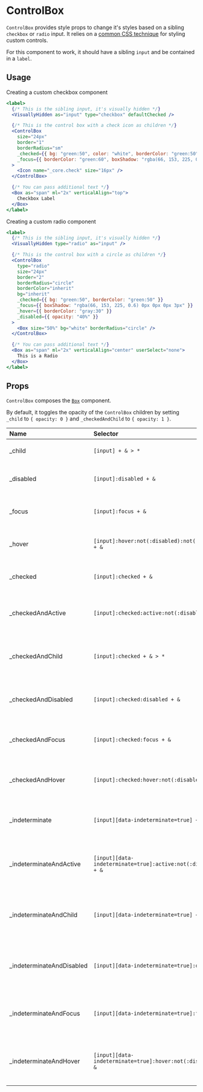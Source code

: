 # ControlBox

`ControlBox` provides style props to change it's styles based on a sibling `checkbox` or `radio` input. It relies on a [common CSS technique](https://dev.to/lkopacz/create-custom-keyboard-accessible-checkboxes-2036) for styling custom controls.

For this component to work, it should have a sibling `input` and be contained in a `label`.

## Usage

Creating a custom checkbox component

```jsx
<label>
  {/* This is the sibling input, it's visually hidden */}
  <VisuallyHidden as="input" type="checkbox" defaultChecked />

  {/* This is the control box with a check icon as children */}
  <ControlBox
    size="24px"
    border="1"
    borderRadius="sm"
    _checked={{ bg: "green:50", color: "white", borderColor: "green:50" }}
    _focus={{ borderColor: "green:60", boxShadow: "rgba(66, 153, 225, 0.6) 0px 0px 0px 3px" }}
  >
    <Icon name="_core.check" size="16px" />
  </ControlBox>

  {/* You can pass additional text */}
  <Box as="span" ml="2x" verticalAlign="top">
    Checkbox Label
  </Box>
</label>
```

Creating a custom radio component

```jsx
<label>
  {/* This is the sibling input, it's visually hidden */}
  <VisuallyHidden type="radio" as="input" />

  {/* This is the control box with a circle as children */}
  <ControlBox
    type="radio"
    size="24px"
    border="2"
    borderRadius="circle"
    borderColor="inherit"
    bg="inherit"
    _checked={{ bg: "green:50", borderColor: "green:50" }}
    _focus={{ boxShadow: "rgba(66, 153, 225, 0.6) 0px 0px 0px 3px" }}
    _hover={{ borderColor: "gray:30" }}
    _disabled={{ opacity: "40%" }}
  >
    <Box size="50%" bg="white" borderRadius="circle" />
  </ControlBox>

  {/* You can pass additional text */}
  <Box as="span" ml="2x" verticalAlign="center" userSelect="none">
    This is a Radio
  </Box>
</label>
```

## Props

`ControlBox` composes the [`Box`](./box) component.

By default, it toggles the opacity of the `ControlBox` children by setting `_child` to `{ opacity: 0 }` and `_checkedAndChild` to `{ opacity: 1 }`.

| Name | Selector | Description |
| :--- | :----------- | :---------- |
| \_child | `[input] + & > *` | Styles for the child of the `ControlBox` |
| \_disabled | `[input]:disabled + &` | Styles for when the sibling `input` is disabled |
| \_focus | `[input]:focus + &` | Styles for when the sibling `input` is focused |
| \_hover | `[input]:hover:not(:disabled):not(:checked):not(:focus) + &` | Styles for when the sibling `input` is hovered |
| \_checked | `[input]:checked + &` | Styles for when the sibling `input` is checked |
| \_checkedAndActive | `[input]:checked:active:not(:disabled):not(:focus) + &` | Styles for when the sibling `input` is checked and actived |
| \_checkedAndChild | `[input]:checked + & > *` | Styles for the child of the `ControlBox` when the sibling `input` is checked |
| \_checkedAndDisabled | `[input]:checked:disabled + &` | Styles for when the sibling `input` is checked and disabled |
| \_checkedAndFocus | `[input]:checked:focus + &` | Styles for when the sibling `input` is checked and focused |
| \_checkedAndHover | `[input]:checked:hover:not(:disabled):not(:focus) + &` | Styles for when the sibling `input` is checked and hovered |
| \_indeterminate | `[input][data-indeterminate=true] + &` | Styles for when the sibling `input` is indeterminate |
| \_indeterminateAndActive | `[input][data-indeterminate=true]:active:not(:disabled):not(:focus) + &` | Styles for when the sibling `input` is indeterminate and actived |
| \_indeterminateAndChild | `[input][data-indeterminate=true] + & > *` | Styles for the child of the `ControlBox` when the sibling `input` is indeterminate |
| \_indeterminateAndDisabled | `[input][data-indeterminate=true]:disabled + &` | Styles for when the sibling `input` is indeterminate and disabled |
| \_indeterminateAndFocus | `[input][data-indeterminate=true]:focus + &` | Styles for when the sibling `input` is indeterminate and focused |
| \_indeterminateAndHover | `[input][data-indeterminate=true]:hover:not(:disabled):not(:focus) + &` | Styles for when the sibling `input` is indeterminate and hovered |
